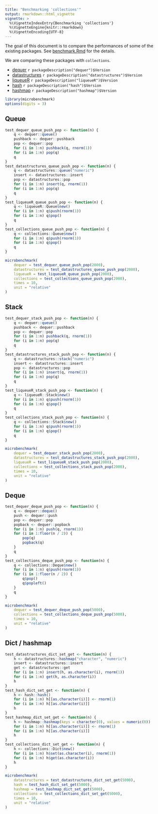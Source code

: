 ```yaml
---
title: "Benchmarking 'collections'"
output: rmarkdown::html_vignette
vignette: >
  %\VignetteIndexEntry{Benchmarking 'collections'}
  %\VignetteEngine{knitr::rmarkdown}
  %\VignetteEncoding{UTF-8}
---
```


The goal of this document is to compare the performances of some of the existing packages.
See [benchmark.Rmd](https://github.com/randy3k/collections/blob/master/vignettes/benchmark.Rmd) for the details.

We are comparing these packages with `collections`.

- [dequer](https://CRAN.R-project.org/package=dequer) 
    `r packageDescription("dequer")$Version`
- [datastructures ](https://CRAN.R-project.org/package=datastructures ) 
    `r packageDescription("datastructures")$Version`
- [liqueueR](https://CRAN.R-project.org/package=liqueueR) 
    `r packageDescription("liqueueR")$Version`
- [hash](https://CRAN.R-project.org/package=hash)
    `r packageDescription("hash")$Version`
- [hashmap](https://CRAN.R-project.org/package=hashmap)
    `r packageDescription("hashmap")$Version`


```r
library(microbenchmark)
options(digits = 3)
```

## Queue

```r
test_dequer_queue_push_pop <- function(n) {
    q <- dequer::queue()
    pushback <- dequer::pushback
    pop <- dequer::pop
    for (i in 1:n) pushback(q, rnorm(1))
    for (i in 1:n) pop(q)
    q
}
test_datastructures_queue_push_pop <- function(n) {
    q <- datastructures::queue("numeric")
    insert <- datastructures::insert
    pop <- datastructures::pop
    for (i in 1:n) insert(q, rnorm(1))
    for (i in 1:n) pop(q)
    q
}
test_liqueueR_queue_push_pop <- function(n) {
    q <- liqueueR::Queue$new()
    for (i in 1:n) q$push(rnorm(1))
    for (i in 1:n) q$pop()
    q
}
test_collections_queue_push_pop <- function(n) {
    q <- collections::Queue$new()
    for (i in 1:n) q$push(rnorm(1))
    for (i in 1:n) q$pop()
    q
}
```

```r
microbenchmark(
    dequer = test_dequer_queue_push_pop(2000),
    datastructures = test_datastructures_queue_push_pop(2000),
    liqueueR = test_liqueueR_queue_push_pop(2000),
    collections = test_collections_queue_push_pop(2000),
    times = 10,
    unit = "relative"
)
```

## Stack


```r
test_dequer_stack_push_pop <- function(n) {
    q <- dequer::queue()
    pushback <- dequer::pushback
    pop <- dequer::pop
    for (i in 1:n) pushback(q, rnorm(1))
    for (i in 1:n) pop(q)
    q
}
test_datastructures_stack_push_pop <- function(n) {
    q <- datastructures::stack("numeric")
    insert <- datastructures::insert
    pop <- datastructures::pop
    for (i in 1:n) insert(q, rnorm(1))
    for (i in 1:n) pop(q)
    q
}
test_liqueueR_stack_push_pop <- function(n) {
    q <- liqueueR::Stack$new()
    for (i in 1:n) q$push(rnorm(1))
    for (i in 1:n) q$pop()
    q
}
test_collections_stack_push_pop <- function(n) {
    q <- collections::Stack$new()
    for (i in 1:n) q$push(rnorm(1))
    for (i in 1:n) q$pop()
    q
}
```

```r
microbenchmark(
    dequer = test_dequer_stack_push_pop(2000),
    datastructures = test_datastructures_stack_push_pop(2000),
    liqueueR = test_liqueueR_stack_push_pop(2000),
    collections = test_collections_stack_push_pop(2000),
    times = 10,
    unit = "relative"
)
```

## Deque

```r
test_dequer_deque_push_pop <- function(n) {
    q <- dequer::deque()
    push <- dequer::push
    pop <- dequer::pop
    popback <- dequer::popback
    for (i in 1:n) push(q, rnorm(1))
    for (i in 1:floor(n / 2)) {
        pop(q)
        popback(q)
    }
    q
}
test_collections_deque_push_pop <- function(n) {
    q <- collections::Deque$new()
    for (i in 1:n) q$push(rnorm(1))
    for (i in 1:floor(n / 2)) {
        q$pop()
        q$popleft()
    }
    q
}
```

```r
microbenchmark(
    dequer = test_dequer_deque_push_pop(5000),
    collections = test_collections_deque_push_pop(5000),
    times = 10,
    unit = "relative"
)
```

## Dict / hashmap

```r
test_datastructures_dict_set_get <- function(n) {
    h <- datastructures::hashmap("character", "numeric")
    insert <- datastructures::insert
    get <- datastructures::get
    for (i in 1:n) insert(h, as.character(i), rnorm(1))
    for (i in 1:n) get(h, as.character(i))
    h
}
test_hash_dict_set_get <- function(n) {
    h <- hash::hash()
    for (i in 1:n) h[[as.character(i)]] <- rnorm(1)
    for (i in 1:n) h[[as.character(i)]]
    h
}
test_hashmap_dict_set_get <- function(n) {
    h <- hashmap::hashmap(keys = character(0), values = numeric(0))
    for (i in 1:n) h[[as.character(i)]] <- rnorm(1)
    for (i in 1:n) h[[as.character(i)]]
    h
}
test_collections_dict_set_get <- function(n) {
    h <- collections::Dict$new()
    for (i in 1:n) h$set(as.character(i), rnorm(1))
    for (i in 1:n) h$get(as.character(i))
    h
}
```

```r
microbenchmark(
    datastructures = test_datastructures_dict_set_get(5000),
    hash = test_hash_dict_set_get(5000),
    hashmap = test_hashmap_dict_set_get(5000),
    collections = test_collections_dict_set_get(5000),
    times = 10,
    unit = "relative"
)
```
